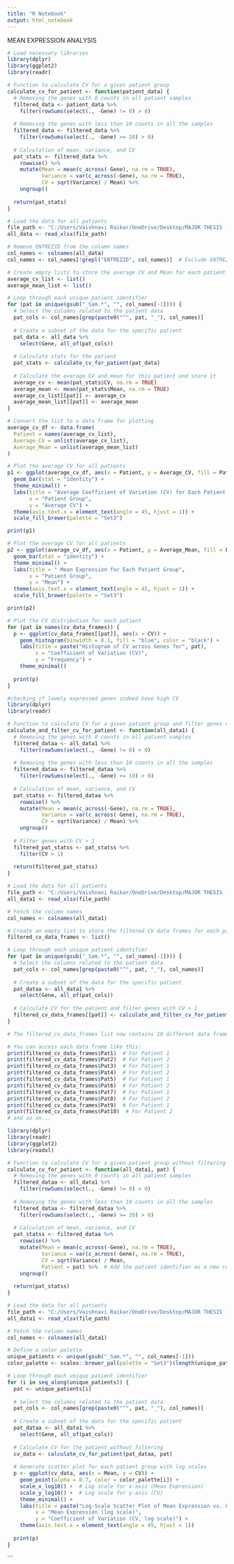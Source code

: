 ---
title: "R Notebook"
output: html_notebook
---

MEAN EXPRESSION ANALYSIS 


```{r}
# Load necessary libraries
library(dplyr)
library(ggplot2)
library(readr)

# Function to calculate CV for a given patient group
calculate_cv_for_patient <- function(patient_data) {
  # Removing the genes with 0 counts in all patient samples
  filtered_data <- patient_data %>%
    filter(rowSums(select(., -Gene) != 0) > 0)
  
  # Removing the genes with less than 10 counts in all the samples
  filtered_data <- filtered_data %>%
    filter(rowSums(select(., -Gene) >= 20) > 0)
  
  # Calculation of mean, variance, and CV
  pat_stats <- filtered_data %>%
    rowwise() %>%
    mutate(Mean = mean(c_across(-Gene), na.rm = TRUE),
           Variance = var(c_across(-Gene), na.rm = TRUE),
           CV = sqrt(Variance) / Mean) %>%
    ungroup()
  
  return(pat_stats)
}

# Load the data for all patients
file_path <- "C:/Users/Vaishnavi Raikar/OneDrive/Desktop/MAJOR THESIS - VAISHNAVI/In house dataset.xlsx"
all_data <- read_xlsx(file_path)

# Remove ENTREZID from the column names
col_names <- colnames(all_data)
col_names <- col_names[!grepl("ENTREZID", col_names)]  # Exclude ENTREZID

# Create empty lists to store the average CV and Mean for each patient
average_cv_list <- list()
average_mean_list <- list()

# Loop through each unique patient identifier
for (pat in unique(gsub("_Sam.*", "", col_names[-1]))) {
  # Select the columns related to the patient data
  pat_cols <- col_names[grep(paste0("^", pat, "_"), col_names)]
  
  # Create a subset of the data for the specific patient
  pat_data <- all_data %>%
    select(Gene, all_of(pat_cols))
  
  # Calculate stats for the patient
  pat_stats <- calculate_cv_for_patient(pat_data)
  
  # Calculate the average CV and mean for this patient and store it
  average_cv <- mean(pat_stats$CV, na.rm = TRUE)
  average_mean <- mean(pat_stats$Mean, na.rm = TRUE)
  average_cv_list[[pat]] <- average_cv
  average_mean_list[[pat]] <- average_mean
}

# Convert the list to a data frame for plotting
average_cv_df <- data.frame(
  Patient = names(average_cv_list),
  Average_CV = unlist(average_cv_list),
  Average_Mean = unlist(average_mean_list)
)

# Plot the average CV for all patients
p1 <- ggplot(average_cv_df, aes(x = Patient, y = Average_CV, fill = Patient)) +
  geom_bar(stat = "identity") +
  theme_minimal() +
  labs(title = "Average Coefficient of Variation (CV) for Each Patient Group",
       x = "Patient Group",
       y = "Average CV") +
  theme(axis.text.x = element_text(angle = 45, hjust = 1)) +
  scale_fill_brewer(palette = "Set3")

print(p1)


```


```{r}
# Plot the average CV for all patients
p2 <- ggplot(average_cv_df, aes(x = Patient, y = Average_Mean, fill = Patient)) +
  geom_bar(stat = "identity") +
  theme_minimal() +
  labs(title = " Mean Expression for Each Patient Group",
       x = "Patient Group",
       y = "Mean") +
  theme(axis.text.x = element_text(angle = 45, hjust = 1)) +
  scale_fill_brewer(palette = "Set3")

print(p2)


```


```{r}
# Plot the CV distribution for each patient
for (pat in names(cv_data_frames)) {
  p <- ggplot(cv_data_frames[[pat]], aes(x = CV)) +
    geom_histogram(binwidth = 0.1, fill = "blue", color = "black") +
    labs(title = paste("Histogram of CV across Genes for", pat),
         x = "Coefficient of Variation (CV)",
         y = "Frequency") +
    theme_minimal()
  
  print(p)  
}
```




```{r}
#checking if lowely expressed genes indeed have high CV 
library(dplyr)
library(readr)

# Function to calculate CV for a given patient group and filter genes with CV > 1
calculate_and_filter_cv_for_patient <- function(all_data1) {
  # Removing the genes with 0 counts in all patient samples
  filtered_dataa <- all_data1 %>%
    filter(rowSums(select(., -Gene) != 0) > 0)
  
  # Removing the genes with less than 10 counts in all the samples
  filtered_dataa <- filtered_dataa %>%
    filter(rowSums(select(., -Gene) >= 10) > 0)
  
  # Calculation of mean, variance, and CV
  pat_statss <- filtered_dataa %>%
    rowwise() %>%
    mutate(Mean = mean(c_across(-Gene), na.rm = TRUE),
           Variance = var(c_across(-Gene), na.rm = TRUE),
           CV = sqrt(Variance) / Mean) %>%
    ungroup()
  
  # Filter genes with CV > 1
  filtered_pat_statss <- pat_statss %>%
    filter(CV > 1)
  
  return(filtered_pat_statss)
}

# Load the data for all patients
file_path <- "C:/Users/Vaishnavi Raikar/OneDrive/Desktop/MAJOR THESIS - VAISHNAVI/In house dataset.xlsx"
all_data1 <- read_xlsx(file_path)

# Fetch the column names
col_names <- colnames(all_data1)

# Create an empty list to store the filtered CV data frames for each patient
filtered_cv_data_frames <- list()

# Loop through each unique patient identifier
for (pat in unique(gsub("_Sam.*", "", col_names[-1]))) {
  # Select the columns related to the patient data
  pat_cols <- col_names[grep(paste0("^", pat, "_"), col_names)]
  
  # Create a subset of the data for the specific patient
  pat_dataa <- all_data1 %>%
    select(Gene, all_of(pat_cols))
  
  # Calculate CV for the patient and filter genes with CV > 1
  filtered_cv_data_frames[[pat]] <- calculate_and_filter_cv_for_patient(pat_dataa)
}

# The filtered_cv_data_frames list now contains 10 different data frames, one for each patient, with genes that have CV > 1

# You can access each data frame like this:
print(filtered_cv_data_frames$Pat1)  # For Patient 1
print(filtered_cv_data_frames$Pat2)  # For Patient 2
print(filtered_cv_data_frames$Pat3)  # For Patient 1
print(filtered_cv_data_frames$Pat4)  # For Patient 2
print(filtered_cv_data_frames$Pat5)  # For Patient 1
print(filtered_cv_data_frames$Pat6)  # For Patient 2
print(filtered_cv_data_frames$Pat7)  # For Patient 1
print(filtered_cv_data_frames$Pat8)  # For Patient 2
print(filtered_cv_data_frames$Pat9)  # For Patient 1
print(filtered_cv_data_frames$Pat10)  # For Patient 2
# and so on...


```


```{r}
library(dplyr)
library(readr)
library(ggplot2)
library(readxl)

# Function to calculate CV for a given patient group without filtering
calculate_cv_for_patient <- function(all_data1, pat) {
  # Removing the genes with 0 counts in all patient samples
  filtered_dataa <- all_data1 %>%
    filter(rowSums(select(., -Gene) != 0) > 0)
  
  # Removing the genes with less than 10 counts in all the samples
  filtered_dataa <- filtered_dataa %>%
    filter(rowSums(select(., -Gene) >= 20) > 0)
  
  # Calculation of mean, variance, and CV
  pat_statss <- filtered_dataa %>%
    rowwise() %>%
    mutate(Mean = mean(c_across(-Gene), na.rm = TRUE),
           Variance = var(c_across(-Gene), na.rm = TRUE),
           CV = sqrt(Variance) / Mean,
           Patient = pat) %>%  # Add the patient identifier as a new column
    ungroup()
  
  return(pat_statss)
}

# Load the data for all patients
file_path <- "C:/Users/Vaishnavi Raikar/OneDrive/Desktop/MAJOR THESIS - VAISHNAVI/In house dataset.xlsx"
all_data1 <- read_xlsx(file_path)

# Fetch the column names
col_names <- colnames(all_data1)

# Define a color palette
unique_patients <- unique(gsub("_Sam.*", "", col_names[-1]))
color_palette <- scales::brewer_pal(palette = "Set3")(length(unique_patients))

# Loop through each unique patient identifier
for (i in seq_along(unique_patients)) {
  pat <- unique_patients[i]
  
  # Select the columns related to the patient data
  pat_cols <- col_names[grep(paste0("^", pat, "_"), col_names)]
  
  # Create a subset of the data for the specific patient
  pat_dataa <- all_data1 %>%
    select(Gene, all_of(pat_cols))
  
  # Calculate CV for the patient without filtering
  cv_data <- calculate_cv_for_patient(pat_dataa, pat)
  
  # Generate scatter plot for each patient group with log scales
  p <- ggplot(cv_data, aes(x = Mean, y = CV)) +
    geom_point(alpha = 0.7, color = color_palette[i]) +
    scale_x_log10() +  # Log scale for x-axis (Mean Expression)
    scale_y_log10() +  # Log scale for y-axis (CV)
    theme_minimal() +
    labs(title = paste("Log-Scale Scatter Plot of Mean Expression vs. CV for", pat),
         x = "Mean Expression (log scale)",
         y = "Coefficient of Variation (CV, log scale)") +
    theme(axis.text.x = element_text(angle = 45, hjust = 1))
  
  print(p)  
}

```

























```


